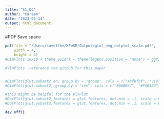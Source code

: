 ```yaml
---
title: "S1_QC"
author: "Kareem"
date: "2023-03-14"
output: html_document
---
```



#PDF Save space
```r
pdf(file = "/Users/savellke/XPoSE/Output/glut_deg_dotplot_scale.pdf",
    width = 4,
    height = 4)
#DimPlots 10x10 + theme_void() + theme(legend.position = "none") + ggtitle(NULL)

#VlnPlots -reference the github for this paper


#DimPlot(glut.subset2.en, group.by = "group", cols = c("#bfbfbf", "violetred3"), shuffle = T) + theme_void() + theme(legend.position = "none") + ggtitle(NULL)
#DimPlot(glut.subset2, group.by = "sex", cols = c("#00BE67", "#F665E3"), shuffle = T) + theme_void() + theme(legend.position = "none") + ggtitle(NULL)

#this might be helpful for the VlnPlot
#DotPlot(glut.subset2,features = glut.features, dot.min = .1, scale = F) + coord_flip() + theme_bw() + theme(legend.position = "none", axis.title = element_blank(), axis.text.y = element_text(face = "italic", size = 10), axis.text.x = element_text(size = 10))
#DotPlot(glut.subset2,features = glut.features, dot.min = .1, scale = F) + coord_flip() + theme_bw() + theme(axis.title = element_blank(), axis.text.y = element_text(face = "italic", size = 10), axis.text.x = element_text(size = 10))

dev.off()
```